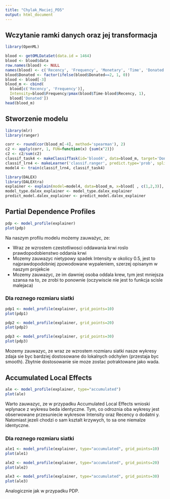 ```yaml
---
title: "Chylak_Maciej_PD5"
output: html_document
---
```



## Wczytanie ramki danych oraz jej transformacja

```r
library(OpenML)

blood <- getOMLDataSet(data.id = 1464)
blood <- blood$data
row.names(blood) <- NULL
names(blood) <- c('Recency', 'Frequency', 'Monetary', 'Time', 'Donated')
blood$Donated <- factor(ifelse(blood$Donated==2, 1, 0))
blood <- blood[-3]
blood_m <- cbind(
  blood[c('Recency', 'Frequency')],
  Intensity=blood$Frequency/pmax(blood$Time-blood$Recency, 1),
  blood['Donated'])
head(blood_m)
```


## Stworzenie modelu

```r
library(mlr)
library(ranger)

corr <- round(cor(blood_m[-4], method='spearman'), 2)
c2 <- apply(corr, 1, FUN=function(x) {sum(x^2)})
c2 <- c2/sum(c2)
classif_task4 <- makeClassifTask(id='blood4', data=blood_m, target='Donated')
classif_lrn4 <- makeLearner('classif.ranger', predict.type='prob', split.select.weights=c2)
model4 <- train(classif_lrn4, classif_task4)
```

```r
library(DALEX)
library(DALEXtra)
explainer <- explain(model=model4, data=blood_m, x=blood[ , c(1,2,3)], y=as.numeric(blood$Donated), label='mlr.ranger', colorize=FALSE)
model_type.dalex_explainer <- model_type.dalex_explainer
predict_model.dalex_explainer <- predict_model.dalex_explainer
```

## Partial Dependence Profiles

```r
pdp <- model_profile(explainer) 
plot(pdp)
```

Na naszym profilu modelu możemy zauważyc, ze:

* Wraz ze wzrostem czestotliwosci oddawania krwi roslo prawdopodobienstwo oddania krwi
* Mozemy zauwazyc nietypowy spadek Intensity w okolicy 0.5, jest to najprawdopodobniej zpowodowane wypaleniem, szerzej opisanym w naszym projekcie
* Mozemy zauwazyc, ze im dawniej osoba oddala krew, tym jest mniejsza szansa na to, ze zrobi to ponownie (oczywiscie nie jest to funkcja scisle malejaca)

### Dla roznego rozmiaru siatki

```r
pdp1 <- model_profile(explainer, grid_points=10) 
plot(pdp1)
```
```r
pdp2 <- model_profile(explainer, grid_points=20) 
plot(pdp2)
```

```r
pdp3 <- model_profile(explainer, grid_points=30) 
plot(pdp3)
```

Mozemy zauwazyc, ze wraz ze wzrostem rozmiaru siatki nasze wykresy zdaja sie byc bardziej dostosowane do lokalnych odchylen (przestaja byc smooth). Zbytnie dostosowanie sie moze zostac potraktowane jako wada.


## Accumulated Local Effects

```r
ale <- model_profile(explainer, type="accumulated")
plot(ale)
```

Warto zauwazyc, ze w przypadku Accumulated Local Effects wnioski wplynace z wykresu beda identyczne. Tym, co odroznia oba wykresy jest obserwowane przesuniecie wykresow Intensity oraz Recency o dodatni y. Natomiast jezeli chodzi o sam ksztalt krzywych, to sa one niemalze identyczne.

### Dla roznego rozmiaru siatki


```r
ale1 <- model_profile(explainer, type="accumulated", grid_points=10)
plot(ale1)
```


```r
ale2 <- model_profile(explainer, type="accumulated", grid_points=20)
plot(ale2)
```


```r
ale3 <- model_profile(explainer, type="accumulated", grid_points=30)
plot(ale3)
```

Analogicznie jak w przypadku PDP.